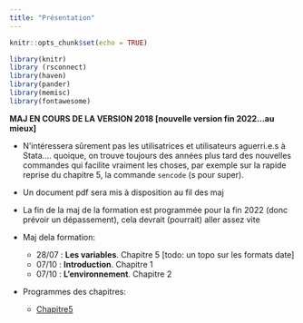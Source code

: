 ```yaml
---
title: "Présentation"
---
```


```r
knitr::opts_chunk$set(echo = TRUE)

library(knitr)
library (rsconnect)
library(haven)
library(pander)
library(memisc)
library(fontawesome)
```




**MAJ EN COURS DE LA VERSION 2018 [nouvelle version fin 2022...au mieux]**


* N'intéressera sûrement pas les utilisatrices et utilisateurs aguerri.e.s à Stata.... quoique, on trouve toujours des années plus tard des nouvelles commandes qui facilite vraiment les choses, par exemple sur la rapide reprise du chapitre 5, la commande `sencode` (s pour super).
* Un document pdf sera mis à disposition au fil des maj
* La fin de la maj de la formation est programmée pour la fin 2022 (donc prévoir un dépassement), cela devrait (pourrait) aller assez vite

* Maj dela formation:
  * 28/07 : **Les variables**. Chapitre 5 [todo: un topo sur les formats date] 
  * 07/10 : **Introduction**.  Chapitre 1
  * 07/10 : **L'environnement**.  Chapitre 2

* Programmes des chapitres:  
  - [Chapitre5](https://github.com/mthevenin/formation_stata/blob/master/programmes/chapitre5.md)





